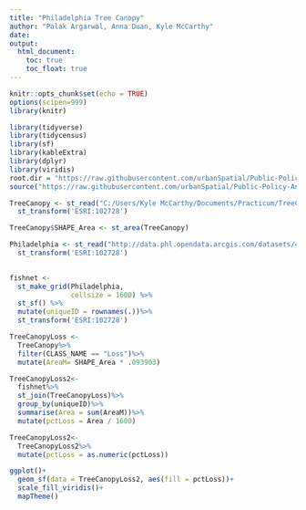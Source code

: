 ---
title: "Philadelphia Tree Canopy" 
author: "Palak Argarwal, Anna Duan, Kyle McCarthy" 
date: 
output:
  html_document:
    toc: true
    toc_float: true
---

```{r setup, include=FALSE,message = FALSE,cache=TRUE}
knitr::opts_chunk$set(echo = TRUE)
options(scipen=999)
library(knitr)
```


```{r libraries_Data_Cleaning, message=FALSE, warning=FALSE, include=TRUE}
library(tidyverse)
library(tidycensus)
library(sf)
library(kableExtra)
library(dplyr)
library(viridis)
root.dir = "https://raw.githubusercontent.com/urbanSpatial/Public-Policy-Analytics-Landing/master/DATA/"
source("https://raw.githubusercontent.com/urbanSpatial/Public-Policy-Analytics-Landing/master/functions.r")
```

```{r libraries_Data_Cleaning, message=FALSE, warning=FALSE, include=TRUE}

TreeCanopy <- st_read("C:/Users/Kyle McCarthy/Documents/Practicum/TreeCanopyChange_2008_2018.shp")%>%
  st_transform('ESRI:102728')

TreeCanopy$SHAPE_Area <- st_area(TreeCanopy)

Philadelphia <- st_read("http://data.phl.opendata.arcgis.com/datasets/405ec3da942d4e20869d4e1449a2be48_0.geojson")%>%
  st_transform('ESRI:102728')
  

```

```{r Fishnet, message=FALSE, warning=FALSE, include=TRUE}
fishnet <- 
  st_make_grid(Philadelphia,
               cellsize = 1600) %>%
  st_sf() %>%
  mutate(uniqueID = rownames(.))%>%
  st_transform('ESRI:102728')

TreeCanopyLoss <- 
  TreeCanopy%>% 
  filter(CLASS_NAME == "Loss")%>%
  mutate(AreaM= SHAPE_Area * .093903)

TreeCanopyLoss2<- 
  fishnet%>%
  st_join(TreeCanopyLoss)%>%
  group_by(uniqueID)%>%
  summarise(Area = sum(AreaM))%>%
  mutate(pctLoss = Area / 1600)

TreeCanopyLoss2<- 
  TreeCanopyLoss2%>%
  mutate(pctLoss = as.numeric(pctLoss))

ggplot()+ 
  geom_sf(data = TreeCanopyLoss2, aes(fill = pctLoss))+ 
  scale_fill_viridis()+
  mapTheme()
  
```




